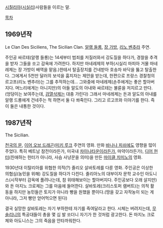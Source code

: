 [[시칠리아]]([[시실리]])사람들을 이르는 말.

[[목차]]

== 1969년작 ==
Le Clan Des Siciliens, The Sicilian Clan.
[[알랭 들롱]], [[장 가방]], [[리노 벤추라]] 주연.

주인공 싸르테(알랭 들롱)는 14세부터 범죄를 저질러와서 강도질을 하다가, 경찰을 추격을 받자 그들을 쏘고 감옥에 가려한다. 하지만 마네레제의 부하(시실리 마피아 거물 마네레제는 장 가방이 배역을 맡음.)한테서 탈출장치를 건네받아 호송차 바닥을 뚫고 탈출한다. 그에게서 5천만 달러의 보석을 훔치자는 제안을 받는데, 한편으로 프랑스 경찰청의 르고프(리노 벤추라)는 그를 추적하는데... 그와중에 마네레제(손주에게는 좋은 할아버지다. 며느리에게는 아니지만)의 아들 알도의 아내와 싸르테는 불륜을 저지르고 만다.(엉덩이는 보여주는데, [[검열삭제]]는 대충 가린다) 그래서 마네레제는 돈과 알도의 아내를 알랭 드롱에게 건네주는 척 하면서 둘 다 쏴죽인다. 그리고 르고프와 이야기를 한다. 즉 이 둘은 내통한 것이다.

== 1987년작 ==
The Sicilian.

[[천국의 문]], [[이어 오브 드래곤]]([[미키 루크]] 주연의 영화. 만화 [[바나나 피쉬]]에도 영향을 많이 주었다. 특히 베트남 참전이라든가, 미국내 [[차이나타운]]이라든가, 마약이라든가), [[디어 헌터]](친애하는 헌터가 아니라, 사슴 사냥꾼을 의미)을 만든 [[마이클 치미노]]의 영화.

1930년대 이탈리아를 위협한 의적(?) 줄리오 살바토레를 다룬 영화. 주인공은 이상한 의협심(농민을 위해) 강도질을 하다가 다친다. 줄리아노의 대부이자 문학 교수인 아도니스(시작부터 감옥에 풀려나는데, 참 위태해보이는 할아버지다. 주인공보다 오래 살지만)와 돈 마지노 크로체는 그를 마음에 들어한다. 살바토레(크리스토퍼 램버트)는 의적 활동을 하지만 농민들은 토지가 아니라 빵을 원했을 뿐이다.(땅을 갖고 자작농이 되는 게 아니라, 그저 빵만 얻어먹으면 된다)

결국 실망한 살바토레는 자기 부하한테 자기를 죽여달라고 한다. 시체는 버려지는데, [[무솔리니]]의 특공대들이 총을 몇 십 발 쏘더니 자기가 한 것처럼 광고한다. 돈 마지노 크로체와 아도니스는 그의 죽음을 안타까워한다.
